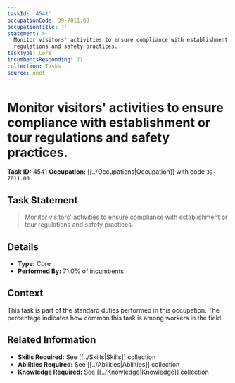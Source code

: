 ```yaml
---
taskId: '4541'
occupationCode: 39-7011.00
occupationTitle: ''
statement: >-
  Monitor visitors' activities to ensure compliance with establishment or tour
  regulations and safety practices.
taskType: Core
incumbentsResponding: 71
collection: Tasks
source: onet
---
```

# Monitor visitors' activities to ensure compliance with establishment or tour regulations and safety practices.

**Task ID:** 4541
**Occupation:** [[../Occupations|Occupation]] with code `39-7011.00`

## Task Statement

> Monitor visitors' activities to ensure compliance with establishment or tour regulations and safety practices.

## Details

- **Type:** Core
- **Performed By:** 71.0% of incumbents

## Context

This task is part of the standard duties performed in this occupation. The percentage indicates how common this task is among workers in the field.

## Related Information

- **Skills Required:** See [[../Skills|Skills]] collection
- **Abilities Required:** See [[../Abilities|Abilities]] collection
- **Knowledge Required:** See [[../Knowledge|Knowledge]] collection
